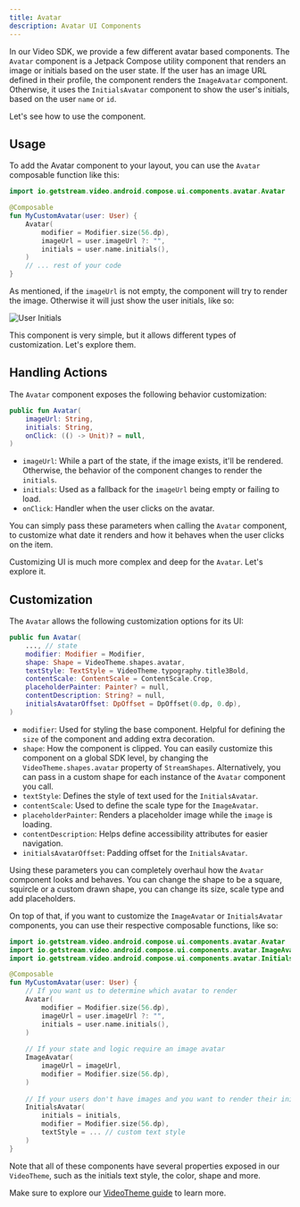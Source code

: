 ```yaml
---
title: Avatar
description: Avatar UI Components
---
```


In our Video SDK, we provide a few different avatar based components. The `Avatar` component is a Jetpack Compose utility component that renders an image or initials based on the user state. If the user has an image URL defined in their profile, the component renders the `ImageAvatar` component. Otherwise, it uses the `InitialsAvatar` component to show the user's initials, based on the user `name` or `id`.

Let's see how to use the component.

## Usage

To add the Avatar component to your layout, you can use the `Avatar` composable function like this:

```kotlin
import io.getstream.video.android.compose.ui.components.avatar.Avatar

@Composable
fun MyCustomAvatar(user: User) {
    Avatar(
        modifier = Modifier.size(56.dp),
        imageUrl = user.imageUrl ?: "",
        initials = user.name.initials(),
    )
    // ... rest of your code
}
```

As mentioned, if the `imageUrl` is not empty, the component will try to render the image. Otherwise it will just show the user initials, like so:

![User Initials](https://user-images.githubusercontent.com/17215808/222449548-c28ee995-9724-4194-a358-7c447a377463.png)

This component is very simple, but it allows different types of customization. Let's explore them.

## Handling Actions

The `Avatar` component exposes the following behavior customization:

```kotlin
public fun Avatar(
    imageUrl: String,
    initials: String,
    onClick: (() -> Unit)? = null,
)
```

* `imageUrl`: While a part of the state, if the image exists, it'll be rendered. Otherwise, the behavior of the component changes to render the `initials`.
* `initials`: Used as a fallback for the `imageUrl` being empty or failing to load.
* `onClick`: Handler when the user clicks on the avatar.

You can simply pass these parameters when calling the `Avatar` component, to customize what date it renders and how it behaves when the user clicks on the item.

Customizing UI is much more complex and deep for the `Avatar`. Let's explore it.

## Customization

The `Avatar` allows the following customization options for its UI:

```kotlin
public fun Avatar(
    ..., // state
    modifier: Modifier = Modifier,
    shape: Shape = VideoTheme.shapes.avatar,
    textStyle: TextStyle = VideoTheme.typography.title3Bold,
    contentScale: ContentScale = ContentScale.Crop,
    placeholderPainter: Painter? = null,
    contentDescription: String? = null,
    initialsAvatarOffset: DpOffset = DpOffset(0.dp, 0.dp),
)
```

* `modifier`: Used for styling the base component. Helpful for defining the `size` of the component and adding extra decoration.
* `shape`: How the component is clipped. You can easily customize this component on a global SDK level, by changing the `VideoTheme.shapes.avatar` property of `StreamShapes`. Alternatively, you can pass in a custom shape for each instance of the `Avatar` component you call.
* `textStyle`: Defines the style of text used for the `InitialsAvatar`.
* `contentScale`: Used to define the scale type for the `ImageAvatar`.
* `placeholderPainter`: Renders a placeholder image while the `image` is loading.
* `contentDescription`: Helps define accessibility attributes for easier navigation.
* `initialsAvatarOffset`: Padding offset for the `InitialsAvatar`.

Using these parameters you can completely overhaul how the `Avatar` component looks and behaves. You can change the shape to be a square, squircle or a custom drawn shape, you can change its size, scale type and add placeholders.

On top of that, if you want to customize the `ImageAvatar` or `InitialsAvatar` components, you can use their respective composable functions, like so:

```kotlin
import io.getstream.video.android.compose.ui.components.avatar.Avatar
import io.getstream.video.android.compose.ui.components.avatar.ImageAvatar
import io.getstream.video.android.compose.ui.components.avatar.InitialsAvatar

@Composable
fun MyCustomAvatar(user: User) {
    // If you want us to determine which avatar to render
    Avatar(
        modifier = Modifier.size(56.dp),
        imageUrl = user.imageUrl ?: "",
        initials = user.name.initials(),
    )
    
    // If your state and logic require an image avatar
    ImageAvatar(
        imageUrl = imageUrl,
        modifier = Modifier.size(56.dp),
    )
  
    // If your users don't have images and you want to render their initials
    InitialsAvatar(
        initials = initials,
        modifier = Modifier.size(56.dp),
        textStyle = ... // custom text style
    )
}
```

Note that all of these components have several properties exposed in our `VideoTheme`, such as the initials text style, the color, shape and more.

Make sure to explore our [VideoTheme guide](../../03-general-customization/01-video-theme.mdx) to learn more.

